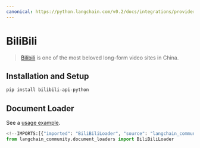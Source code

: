 ```yaml
---
canonical: https://python.langchain.com/v0.2/docs/integrations/providers/bilibili/
---
```


# BiliBili

> [Bilibili](https://www.bilibili.tv/) is one of the most beloved long-form video sites in China.

## Installation and Setup

```bash
pip install bilibili-api-python
```

## Document Loader

See a [usage example](/docs/integrations/document_loaders/bilibili).

```python
<!--IMPORTS:[{"imported": "BiliBiliLoader", "source": "langchain_community.document_loaders", "docs": "https://api.python.langchain.com/en/latest/document_loaders/langchain_community.document_loaders.bilibili.BiliBiliLoader.html", "title": "BiliBili"}]-->
from langchain_community.document_loaders import BiliBiliLoader
```